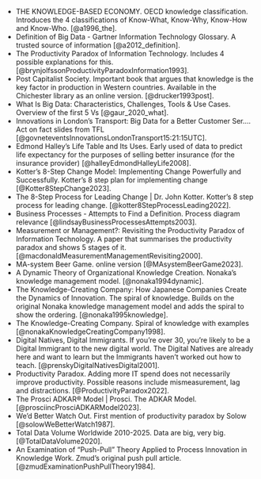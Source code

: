 - THE KNOWLEDGE-BASED ECONOMY. OECD knowledge classification. Introduces the 4 classifications of Know-What, Know-Why, Know-How and Know-Who. [@a1996_the].
- Definition of Big Data - Gartner Information Technology Glossary. A trusted source of information [@a2012_definition].
- The Productivity Paradox of Information Technology. Includes 4 possible explanations for this. [@brynjolfssonProductivityParadoxInformation1993].
- Post Capitalist Society. Important book that argues that knowledge is the key factor in production in Western countries. Available in the Chichester library as an online version. [@drucker1993post].
- What Is Big Data: Characteristics, Challenges, Tools \& Use Cases. Overview of the first 5 Vs [@gaur_2020_what].
- Innovations in London's Transport: Big Data for a Better Customer Ser…. Act on fact slides from TFL [@govneteventsInnovationsLondonTransport15:21:15UTC].
- Edmond Halley’s Life Table and Its Uses. Early used of data to predict life expectancy for the purposes of selling better insurance (for the insurance provider) [@halleyEdmondHalleyLife2008].
- Kotter's 8-Step Change Model: Implementing Change Powerfully and Successfully. Kotter’s 8 step plan for implementing change [@Kotter8StepChange2023].
- The 8-Step Process for Leading Change | Dr. John Kotter. Kotter’s 8 step process for leading change. [@kotter8StepProcessLeading2022].
- Business Processes - Attempts to Find a Definition. Process diagram relevance [@lindsayBusinessProcessesAttempts2003].
- Measurement or Management?: Revisiting the Productivity Paradox of Information Technology. A paper that summarises the productivity paradox and shows 5 stages of it. [@macdonaldMeasurementManagementRevisiting2000].
- MA-system Beer Game. online version [@MAsystemBeerGame2023].
- A Dynamic Theory of Organizational Knowledge Creation. Nonaka’s knowledge management model. [@nonaka1994dynamic].
- The Knowledge-Creating Company: How Japanese Companies Create the Dynamics of Innovation. The spiral of knowledge. Builds on the original Nonaka knowledge management model and adds the spiral to show the ordering. [@nonaka1995knowledge].
- The Knowledge-Creating Company. Spiral of knowledge with examples [@nonakaKnowledgeCreatingCompany1998].
- Digital Natives, Digital Immigrants. If you’re over 30, you’re likely to be a Digital Immigrant to the new digital world. The Digital Natives are already here and want to learn but the Immigrants haven’t worked out how to teach. [@prenskyDigitalNativesDigital2001].
- Productivity Paradox. Adding more IT spend does not necessarily improve productivity. Possible reasons include mismeasurement, lag and distractions. [@ProductivityParadox2022].
- The Prosci ADKAR® Model | Prosci. The ADKAR Model. [@prosciincProsciADKARModel2023].
- We'd Better Watch Out. First mention of productivity paradox by Solow [@solowWeBetterWatch1987].
- Total Data Volume Worldwide 2010-2025. Data are big, very big. [@TotalDataVolume2020].
- An Examination of “Push-Pull” Theory Applied to Process Innovation in Knowledge Work. Zmud’s original push pull article. [@zmudExaminationPushPullTheory1984].
